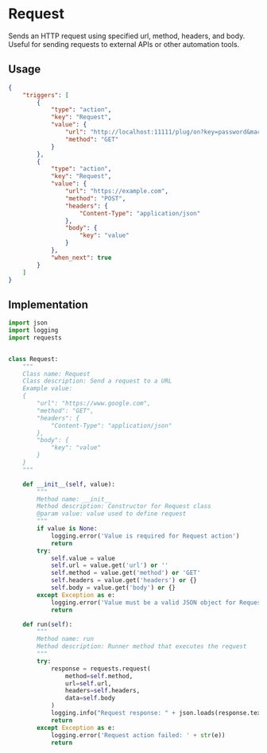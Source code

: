 # Request

Sends an HTTP request using specified url, method, headers, and body. Useful for sending requests to external APIs or other automation
tools.

## Usage

```json copy filename="PTDL.json"
{
    "triggers": [
        {
            "type": "action",
            "key": "Request",
            "value": {
                "url": "http://localhost:11111/plug/on?key=password&macs=FFFFFFFFFFFFFF,FFFFFFFFFFFFFFF",
                "method": "GET"
            }
        },
        {
            "type": "action",
            "key": "Request",
            "value": {
                "url": "https://example.com",
                "method": "POST",
                "headers": {
                    "Content-Type": "application/json"
                },
                "body": {
                    "key": "value"
                }
            },
            "when_next": true
        }
    ]
}
```

## Implementation

```python
import json
import logging
import requests


class Request:
    """
    Class name: Request
    Class description: Send a request to a URL
    Example value:
    {
        "url": "https://www.google.com",
        "method": "GET",
        "headers": {
            "Content-Type": "application/json"
        },
        "body": {
            "key": "value"
        }
    }
    """

    def __init__(self, value):
        """
        Method name: __init__
        Method description: Constructor for Request class
        @param value: value used to define request
        """
        if value is None:
            logging.error('Value is required for Request action')
            return
        try:
            self.value = value
            self.url = value.get('url') or ''
            self.method = value.get('method') or 'GET'
            self.headers = value.get('headers') or {}
            self.body = value.get('body') or {}
        except Exception as e:
            logging.error('Value must be a valid JSON object for Request action ' + str(e))
            return

    def run(self):
        """
        Method name: run
        Method description: Runner method that executes the request
        """
        try:
            response = requests.request(
                method=self.method,
                url=self.url,
                headers=self.headers,
                data=self.body
            )
            logging.info("Request response: " + json.loads(response.text))
            return
        except Exception as e:
            logging.error('Request action failed: ' + str(e))
            return
```
